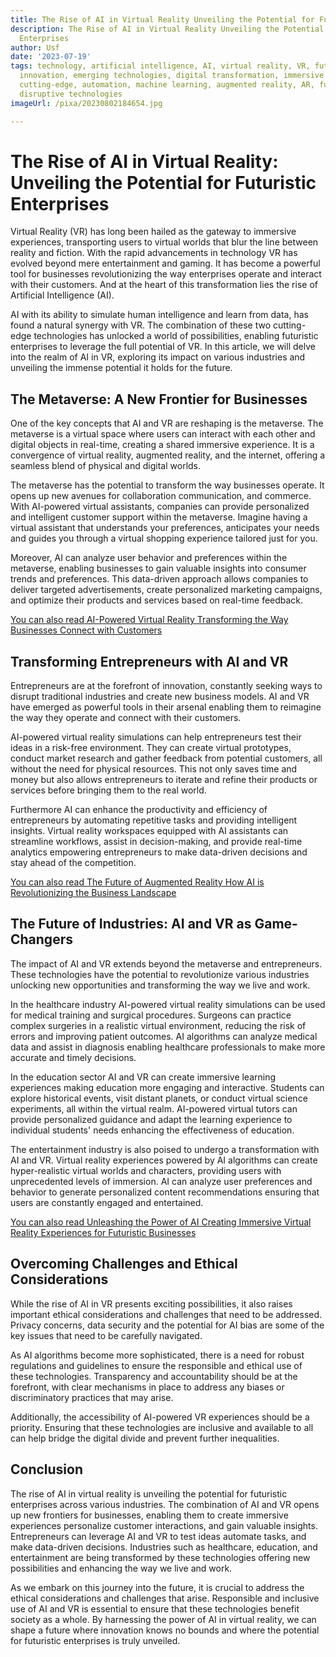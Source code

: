 ```yaml
---
title: The Rise of AI in Virtual Reality Unveiling the Potential for Futuristic Enterprises
description: The Rise of AI in Virtual Reality Unveiling the Potential for Futuristic
  Enterprises
author: Usf
date: '2023-07-19'
tags: technology, artificial intelligence, AI, virtual reality, VR, futuristic enterprises,
  innovation, emerging technologies, digital transformation, immersive experiences,
  cutting-edge, automation, machine learning, augmented reality, AR, future trends,
  disruptive technologies
imageUrl: /pixa/20230802184654.jpg

---
```

# The Rise of AI in Virtual Reality: Unveiling the  Potential for  Futuristic Enterprises

Virtual Reality (VR) has long been hailed  as  the gateway to immersive experiences, transporting users to virtual worlds that blur the line between reality and fiction. With the rapid advancements in technology VR has  evolved beyond mere entertainment and gaming. It has  become  a powerful tool for businesses revolutionizing  the way enterprises operate and  interact with their customers. And at the heart  of this transformation  lies the  rise of Artificial Intelligence (AI).

AI with its ability to simulate human  intelligence and learn from data, has found a natural  synergy  with VR. The combination of these two cutting-edge  technologies has unlocked a world of possibilities, enabling futuristic  enterprises  to leverage the full potential  of VR. In this article, we will delve into the realm of AI in VR, exploring its impact on various industries and unveiling the  immense potential  it holds for the future.

## The Metaverse: A  New Frontier for Businesses

One of the key concepts that AI and VR  are reshaping  is the metaverse. The metaverse is a virtual space where users  can interact with  each other and digital objects in real-time, creating  a shared immersive experience. It is a convergence of virtual reality, augmented  reality, and the internet, offering a seamless blend of physical and digital worlds.

The metaverse has the potential to transform the way businesses operate. It opens up  new avenues for collaboration communication, and  commerce. With AI-powered virtual assistants, companies can provide personalized and intelligent customer support within the metaverse. Imagine having a virtual assistant that understands  your preferences, anticipates your  needs and guides you through a virtual shopping experience tailored just for you.

Moreover, AI can analyze user behavior and preferences within the  metaverse,  enabling businesses  to gain  valuable insights into consumer trends  and preferences. This data-driven approach allows companies to deliver targeted advertisements, create personalized marketing campaigns, and optimize  their products and services based on real-time feedback.

[You can also read AI-Powered Virtual Reality Transforming  the Way Businesses Connect with Customers](AI-Powered%20Virtual%20Reality%20Transforming%20the%20Way%20Businesses%20Connect%20with%20Customers)


## Transforming Entrepreneurs with AI and VR

Entrepreneurs are at the forefront of innovation, constantly seeking ways to disrupt traditional industries and  create new business models.  AI and VR have emerged  as powerful  tools in  their arsenal enabling them to reimagine the way  they operate and  connect with their customers.

AI-powered virtual reality simulations can help  entrepreneurs  test their ideas in a risk-free environment. They can  create virtual prototypes, conduct market research and gather feedback from potential customers, all without the need for physical resources. This not only saves time and  money but also allows entrepreneurs to iterate and refine their products or services before  bringing them to the real  world.

Furthermore AI can enhance the productivity and efficiency of entrepreneurs by automating  repetitive tasks and providing intelligent insights. Virtual reality  workspaces equipped with AI assistants can streamline workflows, assist in decision-making, and provide real-time analytics empowering entrepreneurs to  make  data-driven decisions and stay  ahead  of the competition.

[You can also read The Future of Augmented Reality How AI is  Revolutionizing the Business Landscape](The%20Future%20of%20Augmented%20Reality%20How%20AI%20is%20Revolutionizing%20the%20Business%20Landscape)


## The Future of Industries: AI  and VR as Game-Changers

The  impact of AI and VR extends beyond  the metaverse and entrepreneurs. These technologies have the potential to revolutionize various industries unlocking new opportunities  and transforming the way we live and work.

In the healthcare industry AI-powered virtual reality simulations can be used for  medical training and surgical procedures. Surgeons can practice complex surgeries in a realistic virtual  environment, reducing the risk of errors  and improving patient outcomes. AI algorithms can analyze medical data and assist in diagnosis enabling healthcare professionals to make more accurate and timely decisions.

In the education sector AI and VR can  create immersive learning experiences  making education more engaging and interactive. Students can explore historical events, visit distant planets, or conduct virtual science experiments, all within the virtual realm. AI-powered  virtual  tutors can provide personalized guidance and adapt the learning experience to individual students' needs enhancing the effectiveness of education.

The entertainment industry is also poised to undergo a transformation  with AI and VR. Virtual reality experiences powered by  AI algorithms can create hyper-realistic virtual worlds and characters, providing users with unprecedented levels of immersion. AI can analyze user preferences and behavior to generate personalized content recommendations  ensuring  that users are  constantly engaged and entertained.

[You can also read Unleashing the Power  of AI Creating Immersive Virtual Reality Experiences for Futuristic Businesses](Unleashing%20the%20Power%20of%20AI%20Creating%20Immersive%20Virtual%20Reality%20Experiences%20for%20Futuristic%20Businesses)


## Overcoming Challenges and Ethical Considerations

While the  rise of AI in VR presents exciting possibilities,  it also raises important ethical considerations and challenges that  need  to  be addressed. Privacy concerns, data  security and the potential for AI bias  are some  of the key issues that need to be carefully navigated.

As AI algorithms become more sophisticated, there is  a need for robust regulations and guidelines to  ensure the responsible  and ethical use of these technologies. Transparency and accountability should be at the forefront, with clear mechanisms in place  to address any biases or discriminatory practices  that may arise.

Additionally, the  accessibility of AI-powered VR experiences  should be a priority. Ensuring that these technologies are inclusive and available to all can help bridge the digital  divide and prevent further inequalities.

## Conclusion

The rise of AI in virtual reality is unveiling the potential for futuristic enterprises across various  industries. The combination of AI and VR opens up new frontiers for businesses,  enabling them to create  immersive experiences personalize customer interactions, and gain valuable insights. Entrepreneurs can leverage AI and VR to test ideas automate tasks, and make data-driven decisions. Industries such as healthcare, education, and entertainment  are being transformed by these technologies offering new possibilities and enhancing the way we live and work.

As we embark on this journey into the future, it is crucial to address the ethical  considerations  and challenges that arise. Responsible and inclusive  use of AI and VR is essential to ensure that these technologies benefit society as a whole. By harnessing the power of AI in virtual reality, we can shape a future where  innovation knows no bounds and where the potential for futuristic enterprises is truly unveiled.